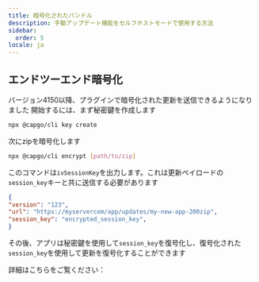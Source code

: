 ```yaml
---
title: 暗号化されたバンドル
description: 手動アップデート機能をセルフホストモードで使用する方法
sidebar:
  order: 5
locale: ja
---
```



## エンドツーエンド暗号化

バージョン4150以降、プラグインで暗号化された更新を送信できるようになりました
開始するには、まず秘密鍵を作成します
```bash title='Create a private key'
npx @capgo/cli key create
```

次にzipを暗号化します
```bash title="Encrypt bundled zip"
npx @capgo/cli encrypt [path/to/zip]
```

このコマンドは`ivSessionKey`を出力します。これは更新ペイロードの`session_key`キーと共に送信する必要があります

```json
{
"version": "123",
"url": "https://myservercom/app/updates/my-new-app-200zip",
"session_key": "encrypted_session_key",
}
```
その後、アプリは秘密鍵を使用して`session_key`を復号化し、復号化された`session_key`を使用して更新を復号化することができます

詳細はこちらをご覧ください：

<LinkCard
	title="セルフホスト型ライブアップデート"
	href="https://capgo.app/blog/self-hosted-live-updates/"
/>
